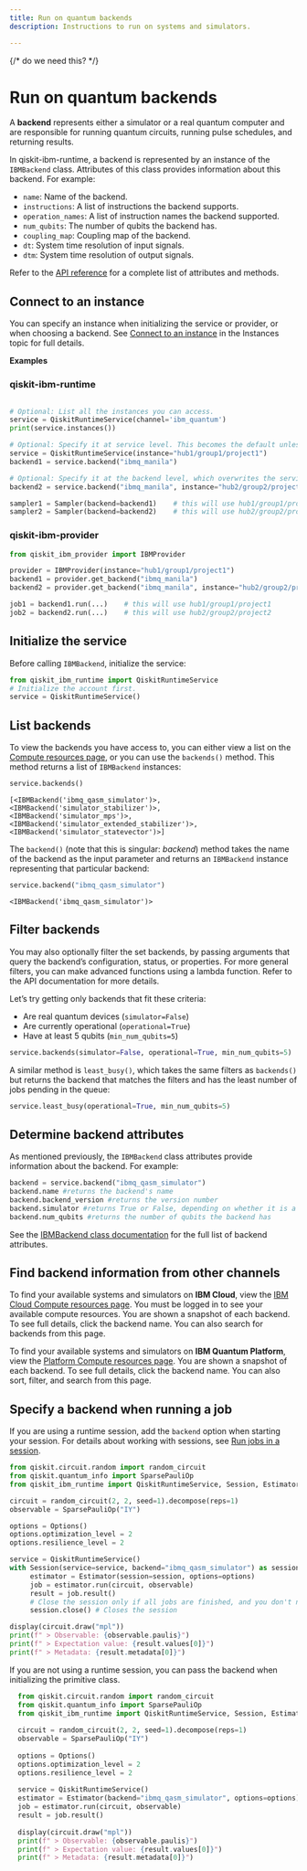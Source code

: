 ```yaml
---
title: Run on quantum backends
description: Instructions to run on systems and simulators.

---
```

{/* do we need this? */}

# Run on quantum backends

A **backend** represents either a simulator or a real quantum computer and are responsible for running quantum circuits, running pulse schedules, and returning results.

In qiskit-ibm-runtime, a backend is represented by an instance of the `IBMBackend` class. Attributes of this class provides information about this backend. For example:

*   `name`: Name of the backend.
*   `instructions`: A list of instructions the backend supports.
*   `operation_names`: A list of instruction names the backend supported.
*   `num_qubits`: The number of qubits the backend has.
*   `coupling_map`: Coupling map of the backend.
*   `dt`: System time resolution of input signals.
*   `dtm`: System time resolution of output signals.

Refer to the [API reference](../api/qiskit-ibm-runtime/qiskit_ibm_runtime.IBMBackend#ibmbackend) for a complete list of attributes and methods.

## Connect to an instance

You can specify an instance when initializing the service or provider, or when choosing a backend. See [Connect to an instance](instances#connect-instance) in the Instances topic for full details.

**Examples**

### qiskit-ibm-runtime

```python

# Optional: List all the instances you can access.
service = QiskitRuntimeService(channel='ibm_quantum')
print(service.instances())

# Optional: Specify it at service level. This becomes the default unless overwritten.
service = QiskitRuntimeService(instance="hub1/group1/project1")
backend1 = service.backend("ibmq_manila")

# Optional: Specify it at the backend level, which overwrites the service-level specification when this backend is used. 
backend2 = service.backend("ibmq_manila", instance="hub2/group2/project2")

sampler1 = Sampler(backend=backend1)    # this will use hub1/group1/project1
sampler2 = Sampler(backend=backend2)    # this will use hub2/group2/project2
```

### qiskit-ibm-provider

```python
from qiskit_ibm_provider import IBMProvider

provider = IBMProvider(instance="hub1/group1/project1")
backend1 = provider.get_backend("ibmq_manila")
backend2 = provider.get_backend("ibmq_manila", instance="hub2/group2/project2")

job1 = backend1.run(...)    # this will use hub1/group1/project1
job2 = backend2.run(...)    # this will use hub2/group2/project2
```


## Initialize the service

Before calling `IBMBackend`, initialize the service:

```python
from qiskit_ibm_runtime import QiskitRuntimeService
# Initialize the account first.
service = QiskitRuntimeService()
```

<span id="list-backends"></span>
## List backends

To view the backends you have access to, you can either view a list on the [Compute resources page](https://quantum-computing.ibm.com/services/resources?tab=yours), or you can use the `backends()` method. This method returns a list of `IBMBackend` instances:

```python
service.backends()
```

```
[<IBMBackend('ibmq_qasm_simulator')>,
<IBMBackend('simulator_stabilizer')>,
<IBMBackend('simulator_mps')>,
<IBMBackend('simulator_extended_stabilizer')>,
<IBMBackend('simulator_statevector')>]
```

The `backend()` (note that this is singular: *backend*) method takes the name of the backend as the input parameter and returns an `IBMBackend` instance representing that particular backend:

```python
service.backend("ibmq_qasm_simulator")
```

```
<IBMBackend('ibmq_qasm_simulator')>
```

## Filter backends

You may also optionally filter the set backends, by passing arguments that query the backend’s configuration, status, or properties. For more general filters, you can make advanced functions using a lambda function. Refer to the API documentation for more details.

Let’s try getting only backends that fit these criteria:

*   Are real quantum devices (`simulator=False`)
*   Are currently operational (`operational=True`)
*   Have at least 5 qubits (`min_num_qubits=5`)

```python
service.backends(simulator=False, operational=True, min_num_qubits=5)
```

A similar method is `least_busy()`, which takes the same filters as `backends()` but returns the backend that matches the filters and has the least number of jobs pending in the queue:

```python
service.least_busy(operational=True, min_num_qubits=5)
```

## Determine backend attributes

As mentioned previously, the `IBMBackend` class attributes provide information about the backend. For example:

```python
backend = service.backend("ibmq_qasm_simulator")
backend.name #returns the backend's name
backend.backend_version #returns the version number
backend.simulator #returns True or False, depending on whether it is a simulator
backend.num_qubits #returns the number of qubits the backend has
```

See the [IBMBackend class documentation](../api/qiskit-ibm-runtime/qiskit_ibm_runtime.IBMBackend#ibmbackend) for the full list of backend attributes.

## Find backend information from other channels

To find your available systems and simulators on **IBM Cloud**, view the [IBM Cloud Compute resources page](https://cloud.ibm.com/quantum/resources/your-resources). You must be logged in to see your available compute resources. You are shown a snapshot of each backend. To see full details, click the backend name. You can also search for backends from this page.

To find your available systems and simulators on **IBM Quantum Platform**, view the [Platform Compute resources page](https://quantum-computing.ibm.com/services/resources). You are shown a snapshot of each backend. To see full details, click the backend name. You can also sort, filter, and search from this page.

## Specify a backend when running a job

If you are using a runtime session, add the `backend` option when starting your session. For details about working with sessions, see [Run jobs in a session](run-jobs-in-session).

```python
from qiskit.circuit.random import random_circuit
from qiskit.quantum_info import SparsePauliOp
from qiskit_ibm_runtime import QiskitRuntimeService, Session, Estimator, Options

circuit = random_circuit(2, 2, seed=1).decompose(reps=1)
observable = SparsePauliOp("IY")

options = Options()
options.optimization_level = 2
options.resilience_level = 2

service = QiskitRuntimeService()
with Session(service=service, backend="ibmq_qasm_simulator") as session:
     estimator = Estimator(session=session, options=options)
     job = estimator.run(circuit, observable)
     result = job.result()
     # Close the session only if all jobs are finished, and you don't need to run more in the session
     session.close() # Closes the session

display(circuit.draw("mpl"))
print(f" > Observable: {observable.paulis}")
print(f" > Expectation value: {result.values[0]}")
print(f" > Metadata: {result.metadata[0]}")
```
If you are not using a runtime session, you can pass the backend when initializing the primitive class.

``` python
  from qiskit.circuit.random import random_circuit
  from qiskit.quantum_info import SparsePauliOp
  from qiskit_ibm_runtime import QiskitRuntimeService, Session, Estimator, Options
  
  circuit = random_circuit(2, 2, seed=1).decompose(reps=1)
  observable = SparsePauliOp("IY")
  
  options = Options()
  options.optimization_level = 2
  options.resilience_level = 2
  
  service = QiskitRuntimeService()
  estimator = Estimator(backend="ibmq_qasm_simulator", options=options)
  job = estimator.run(circuit, observable)
  result = job.result()
  
  display(circuit.draw("mpl"))
  print(f" > Observable: {observable.paulis}")
  print(f" > Expectation value: {result.values[0]}")
  print(f" > Metadata: {result.metadata[0]}")
  ```